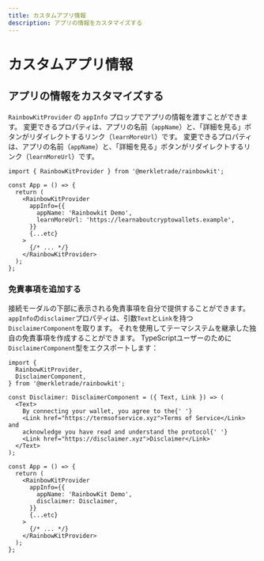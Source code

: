 ```yaml
---
title: カスタムアプリ情報
description: アプリの情報をカスタマイズする
---
```


# カスタムアプリ情報

## アプリの情報をカスタマイズする

`RainbowKitProvider` の `appInfo` プロップでアプリの情報を渡すことができます。 変更できるプロパティは、アプリの名前（`appName`）と、「詳細を見る」ボタンがリダイレクトするリンク（`learnMoreUrl`）です。 変更できるプロパティは、アプリの名前（`appName`）と、「詳細を見る」ボタンがリダイレクトするリンク（`learnMoreUrl`）です。

```tsx
import { RainbowKitProvider } from '@merkletrade/rainbowkit';

const App = () => {
  return (
    <RainbowKitProvider
      appInfo={{
        appName: 'Rainbowkit Demo',
        learnMoreUrl: 'https://learnaboutcryptowallets.example',
      }}
      {...etc}
    >
      {/* ... */}
    </RainbowKitProvider>
  );
};
```

### 免責事項を追加する

接続モーダルの下部に表示される免責事項を自分で提供することができます。 `appInfo`の`disclaimer`プロパティは、引数`Text`と`Link`を持つ`DisclaimerComponent`を取ります。 それを使用してテーマシステムを継承した独自の免責事項を作成することができます。 TypeScriptユーザーのために`DisclaimerComponent`型をエクスポートします：

```tsx
import {
  RainbowKitProvider,
  DisclaimerComponent,
} from '@merkletrade/rainbowkit';

const Disclaimer: DisclaimerComponent = ({ Text, Link }) => (
  <Text>
    By connecting your wallet, you agree to the{' '}
    <Link href="https://termsofservice.xyz">Terms of Service</Link> and
    acknowledge you have read and understand the protocol{' '}
    <Link href="https://disclaimer.xyz">Disclaimer</Link>
  </Text>
);

const App = () => {
  return (
    <RainbowKitProvider
      appInfo={{
        appName: 'RainbowKit Demo',
        disclaimer: Disclaimer,
      }}
      {...etc}
    >
      {/* ... */}
    </RainbowKitProvider>
  );
};
```
